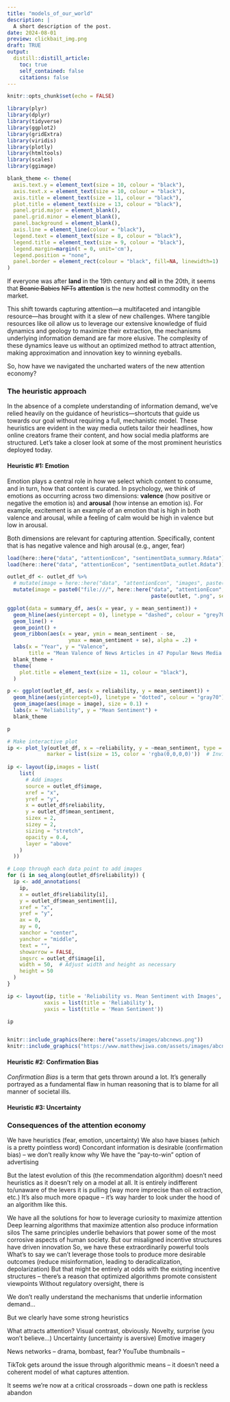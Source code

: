 ```yaml
---
title: "models_of_our_world"
description: |
  A short description of the post.
date: 2024-08-01
preview: clickbait_img.png
draft: TRUE
output:
  distill::distill_article:
    toc: true
    self_contained: false
    citations: false
---
```



```r
knitr::opts_chunk$set(echo = FALSE)

library(plyr)
library(dplyr)
library(tidyverse)
library(ggplot2)
library(gridExtra)
library(viridis)
library(plotly)
library(htmltools)
library(scales)
library(ggimage)

blank_theme <- theme(
  axis.text.y = element_text(size = 10, colour = "black"),
  axis.text.x = element_text(size = 10, colour = "black"),
  axis.title = element_text(size = 11, colour = "black"),
  plot.title = element_text(size = 13, colour = "black"),
  panel.grid.major = element_blank(), 
  panel.grid.minor = element_blank(),
  panel.background = element_blank(),
  axis.line = element_line(colour = "black"),
  legend.text = element_text(size = 8, colour = "black"),
  legend.title = element_text(size = 9, colour = "black"),
  legend.margin=margin(t = 0, unit='cm'),
  legend.position = "none",
  panel.border = element_rect(colour = "black", fill=NA, linewidth=1)
)

```

If everyone was after **land** in the 19th century and **oil** in the 20th, it seems that ~~Beanie Babies~~  ~~NFTs~~ **attention** is the new hottest commodity on the market.

This shift towards capturing attention---a multifaceted and intangible resource---has brought with it a slew of new challenges. Where tangible resources like oil allow us to leverage our extensive knowledge of fluid dynamics and geology to maximize their extraction, the mechanisms underlying information demand are far more elusive. The complexity of these dynamics leave us without an optimized method to attract attention, making approximation and innovation key to winning eyeballs.

So, how have we navigated the uncharted waters of the new attention economy?


### The heuristic approach

In the absence of a complete understanding of information demand, we've relied heavily on the guidance of heuristics---shortcuts that guide us towards our goal without requiring a full, mechanistic model. These heuristics are evident in the way media outlets tailor their headlines, how online creators frame their content, and how social media platforms are structured. Let's take a closer look at some of the most prominent heuristics deployed today.


#### Heuristic #1: Emotion

Emotion plays a central role in how we select which content to consume, and in turn, how that content is curated. In psychology, we think of emotions as occurring across two dimensions: **valence** (how positive or negative the emotion is) and **arousal** (how intense an emotion is). For example, excitement is an example of an emotion that is high in both valence and arousal, while a feeling of calm would be high in valence but low in arousal.

Both dimensions are relevant for capturing attention. Specifically, content that is has negative valence and high arousal (e.g., anger, fear)



```r

load(here::here("data", "attentionEcon", "sentimentData_summary.Rdata"))
load(here::here("data", "attentionEcon", "sentimentData_outlet.Rdata"))

outlet_df <- outlet_df %>%
  # mutate(image = here::here("data", "attentionEcon", "images", paste(outlet, ".png", sep = "")))
  mutate(image = paste0("file:///", here::here("data", "attentionEcon", "images", 
                                               paste(outlet, ".png", sep = ""))))

ggplot(data = summary_df, aes(x = year, y = mean_sentiment)) +
  geom_hline(aes(yintercept = 0), linetype = "dashed", colour = "grey70") +
  geom_line() +
  geom_point() +
  geom_ribbon(aes(x = year, ymin = mean_sentiment - se, 
                    ymax = mean_sentiment + se), alpha = .2) +
  labs(x = "Year", y = "Valence", 
       title = "Mean Valence of News Articles in 47 Popular News Media Outlets (2000-2019)") +
  blank_theme +
  theme(
    plot.title = element_text(size = 11, colour = "black"),
  )

p <- ggplot(outlet_df, aes(x = reliability, y = mean_sentiment)) +
  geom_hline(aes(yintercept=0), linetype = "dotted", colour = "gray70") +
  geom_image(aes(image = image), size = 0.1) +
  labs(x = "Reliability", y = "Mean Sentiment") +
  blank_theme

p

# Make interactive plot
ip <- plot_ly(outlet_df, x = ~reliability, y = ~mean_sentiment, type = 'scatter', mode = 'markers',
             marker = list(size = 15, color = 'rgba(0,0,0,0)'))  # Invisible markers
  
ip <- layout(ip,images = list(
    list(
      # Add images
      source = outlet_df$image,
      xref = "x",
      yref = "y",
      x = outlet_df$reliability,
      y = outlet_df$mean_sentiment,
      sizex = 2,
      sizey = 2,
      sizing = "stretch",
      opacity = 0.4,
      layer = "above"
    )
  ))

# Loop through each data point to add images
for (i in seq_along(outlet_df$reliability)) {
  ip <- add_annotations(
    ip,
    x = outlet_df$reliability[i],
    y = outlet_df$mean_sentiment[i],
    xref = "x",
    yref = "y",
    ax = 0,
    ay = 0,
    xanchor = "center",
    yanchor = "middle",
    text = "",
    showarrow = FALSE,
    imgsrc = outlet_df$image[i],
    width = 50,  # Adjust width and height as necessary
    height = 50
  )
}

ip <- layout(ip, title = 'Reliability vs. Mean Sentiment with Images',
            xaxis = list(title = 'Reliability'),
            yaxis = list(title = 'Mean Sentiment'))

ip


knitr::include_graphics(here::here("assets/images/abcnews.png"))
knitr::include_graphics("https://www.matthewjiwa.com/assets/images/abcnews.png")

```


#### Heuristic #2: Confirmation Bias

*Confirmation Bias* is a term that gets thrown around a lot. It's generally portrayed as a fundamental flaw in human reasoning that is to blame for all manner of societal ills.


#### Heuristic #3: Uncertainty



### Consequences of the attention economy


We have heuristics (fear, emotion, uncertainty)
We also have biases (which is a pretty pointless word)
Concordant information is desirable (confirmation bias) -- we don't really know why
We have the "pay-to-win" option of advertising

But the latest evolution of this (the recommendation algorithm) doesn't need heuristics as it doesn't rely on a model at all.
It is entirely indifferent to/unaware of the levers it is pulling (way more imprecise than oil extraction, etc.)
It's also much more opaque -- it's way harder to look under the hood of an algorithm like this.

We have all the solutions for how to leverage curiosity to maximize attention
Deep learning algorithms that maximize attention also produce information silos
The same principles underlie behaviors that power some of the most corrosive aspects of human society.
But our misaligned incentive structures have driven innovation
So, we have these extraordinarily powerful tools 
What's to say we can't leverage those tools to produce more desirable outcomes (reduce misinformation, leading to deradicalization, depolarization)
But that might be entirely at odds with the existing incentive structures -- there's a reason that optimized algorithms promote consistent viewpoints
Without regulatory oversight, there is 


We don't really understand the mechanisms that underlie information demand...

But we clearly have some strong heuristics

What attracts attention?
Visual contrast, obviously.
Novelty, surprise (you won't believe...)
Uncertainty (uncertainty is aversive)
Emotive imagery

News networks -- drama, bombast, fear?
YouTube thumbnails -- 

TikTok gets around the issue through algorithmic means -- it doesn't need a coherent model of what captures attention.


It seems we're now at a critical crossroads -- down one path is reckless abandon

